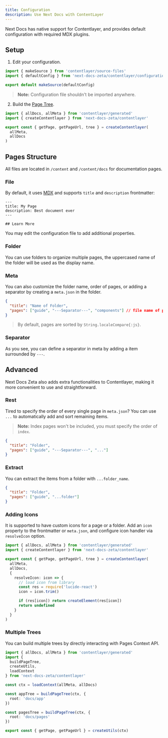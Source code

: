```yaml
---
title: Configuration
description: Use Next Docs with ContentLayer
---
```


Next Docs has native support for Contentlayer, and provides default
configuration with required MDX plugins.

## Setup

1. Edit your configuration.

```ts title="contentlayer.config.ts"
import { makeSource } from 'contentlayer/source-files'
import { defaultConfig } from 'next-docs-zeta/contentlayer/configuration'

export default makeSource(defaultConfig)
```

> **Note:** Configuration file shouldn't be imported anywhere.

2. Build the [Page Tree](/docs/headless/page-tree).

```ts
import { allDocs, allMeta } from 'contentlayer/generated'
import { createContentlayer } from 'next-docs-zeta/contentlayer'

export const { getPage, getPageUrl, tree } = createContentlayer(
  allMeta,
  allDocs
)
```

## Pages Structure

All files are located in `/content` and `/content/docs` for documentation pages.

### File

By default, it uses [MDX](https://mdxjs.com) and supports `title` and
`description` frontmatter:

```mdx
---
title: My Page
description: Best document ever
---

## Learn More
```

You may edit the configuration file to add additional properties.

### Folder

You can use folders to organize multiple pages, the uppercased name of the
folder will be used as the display name.

### Meta

You can also customize the folder name, order of pages, or adding a separator by
creating a `meta.json` in the folder.

```json
{
  "title": "Name of Folder",
  "pages": ["guide", "---Separator---", "components"] // file name of pages
}
```

> By default, pages are sorted by `String.localeCompare{:js}`.

### Separator

As you see, you can define a separator in meta by adding a item surrounded by
`---`.

## Advanced

Next Docs Zeta also adds extra functionalities to Contentlayer, making it more
convenient to use and straightforward.

### Rest

Tired to specify the order of every single page in `meta.json`? You can use
`...` to automatically add and sort remaining items.

> **Note:** Index pages won't be included, you must specify the order of
> `index`.

```json
{
  "title": "Folder",
  "pages": ["guide", "---Separator---", "..."]
}
```

### Extract

You can extract the items from a folder with `...folder_name`.

```json
{
  "title": "Folder",
  "pages": ["guide", "...folder"]
}
```

### Adding Icons

It is supported to have custom icons for a page or a folder. Add an `icon`
property to the frontmatter or `meta.json`, and configure icon handler via
`resolveIcon` option.

```ts
import { allDocs, allMeta } from 'contentlayer/generated'
import { createContentlayer } from 'next-docs-zeta/contentlayer'

export const { getPage, getPageUrl, tree } = createContentlayer(
  allMeta,
  allDocs,
  {
    resolveIcon: icon => {
      // load icon from library
      const res = require('lucide-react')
      icon = icon.trim()

      if (res[icon]) return createElement(res[icon])
      return undefined
    }
  }
)
```

### Multiple Trees

You can build multiple trees by directly interacting with Pages Context API.

```ts
import { allDocs, allMeta } from 'contentlayer/generated'
import {
  buildPageTree,
  createUtils,
  loadContext
} from 'next-docs-zeta/contentlayer'

const ctx = loadContext(allMeta, allDocs)

const appTree = buildPageTree(ctx, {
  root: 'docs/app'
})

const pagesTree = buildPageTree(ctx, {
  root: 'docs/pages'
})

export const { getPage, getPageUrl } = createUtils(ctx)
```
